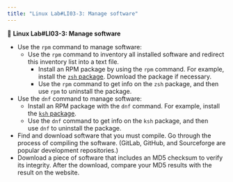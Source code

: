```yaml
---
title: "Linux Lab#LI03-3: Manage software"
---
```


::: {.labs}
📘 **Linux Lab#LI03-3: Manage software**

- Use the `rpm` command to manage software:
  - Use the `rpm` command to inventory all installed software and redirect this inventory list into a text file.
    - Install an RPM package by using the `rpm` command. For example, install the [`zsh` package](https://opensource.com/article/19/9/getting-started-zsh). Download the package if necessary.
    - Use the `rpm` command to get info on the `zsh` package, and then use `rpm` to uninstall the package.
- Use the `dnf` command to manage software:
  - Install an RPM package with the `dnf` command. For example, install the [`ksh` package](https://www.redhat.com/sysadmin/favorite-shell#korn).
  - Use the `dnf` command to get info on the `ksh` package, and then use `dnf` to uninstall the package.
- Find and download software that you must compile. Go through the process of compiling the software. (GitLab, GitHub, and Sourceforge are popular development repositories.)
- Download a piece of software that includes an MD5 checksum to verify its integrity. After the download, compare your MD5 results with the result on the website.
  
:::
